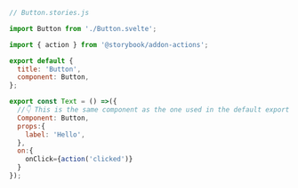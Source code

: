 ```js
// Button.stories.js

import Button from './Button.svelte';

import { action } from '@storybook/addon-actions';

export default {
  title: 'Button',
  component: Button,
};

export const Text = () =>({
  //👇 This is the same component as the one used in the default export and it's optional
  Component: Button,
  props:{
    label: 'Hello',
  },
  on:{
    onClick={action('clicked')}
  }
});
```